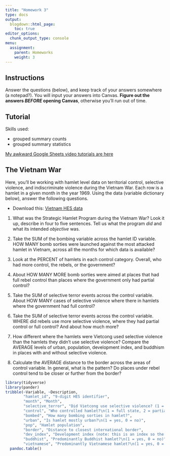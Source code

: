 ```yaml
---
title: "Homework 3"
type: docs
output:
  blogdown::html_page:
    toc: true
editor_options: 
  chunk_output_type: console
menu:
  assignment:
    parent: Homeworks
    weight: 3
---
```





## Instructions



Answer the questions (below), and keep track of your answers somewhere (a notepad?). You will input your answers into Canvas. **Figure out the answers *BEFORE* opening Canvas**, otherwise you'll run out of time. 




## Tutorial


Skills used: 

- grouped summary counts
- grouped summary statistics


[My awkward Google Sheets video tutorials are here](https://www.dropbox.com/sh/rsj9qm67se619pm/AAD1wPt84O8yaIfSPcwN9edua?dl=0)


## The Vietnam War


Here, you'll be working with hamlet level data on territorial control, selective violence, and indiscriminate violence during the Vietnam War. Each row is a hamlet in a given month in the year 1969. Using the data (variable dictionary below), answer the following questions. 

<!-- Note: in 2-7 below you'll need to find how many X (bombs, hamlets, etc.) **total** happened in some unit (e.g., hamlets, area of control, etc.). But remember you have multiple months of observations per unit. So you'll need to add up all the X (e.g., bombs) in the unit (e.g., hamlet) to answer the question. -->


- Download this: <i class="fas fa-download"></i> [Vietnam HES data](/files/vietnam.csv)



1. What was the Strategic Hamlet Program during the Vietnam War? Look it up, describe in four to five sentences. Tell us what the program *did* and what its intended *objective* was. 


2. Take the SUM of the bombing variable across the hamlet ID variable. HOW MANY bomb sorties were launched against the most attacked hamlet in Vietnam, across all the months for which data is available?



3. Look at the PERCENT of hamlets in each control category. Overall, who had more control, the rebels, or the government?  



4. About HOW MANY MORE bomb sorties were aimed at places that had full rebel control than places where the government only had partial control? 



5. Take the SUM of selective terror events across the control variable. About HOW MANY cases of selective violence where there in hamlets where the government had full control? 


6. Take the SUM of selective terror events across the control variable. WHERE did rebels use more selective violence, where they had partial control or full control? And about how much more?



7. How different where the hamlets were Vietcong used selective violence than the hamlets they didn't use selective violence? Compare the AVERAGE levels of urban, population, development index, and buddhism in places with and without selective violence. 



8. Calculate the AVERAGE distance to the border across the areas of control variable. In general, what is the pattern? Do places under rebel control tend to be closer or further from the border? 




```r
library(tidyverse)
library(pander)
tribble(~Variable, ~Description, 
        "hamlet_id", "9-digit HES identifier",
        "month", "Month",
        "selective_terror", "Did Vietcong use selective violence? (1 = yes, 0 = no)",
        "control", "Who controlled hamlet?\n(1 = full state, 2 = partial state, 3 = contested, 4 = partial rebel, 5 = full rebel)",
        "bombed", "How many bombing sorties in hamlet?",
        "urban", "Is hamlet mostly urban?\n(1 = yes, 0 = no)",
        "pop", "Hamlet population",
        "border", "Distance to closest international border",
        "dev_index", "Development index (note: this is an index so the exact numbers are not interpretable. Lower numbers = less developed, larger numbers = more developed.)",
        "buddhist", "Predominantly Buddhist hamlet?\n(1 = yes, 0 = no)",
        "vietnamese", "Predominantly Vietnamese hamlet?\n(1 = yes, 0 = no)") %>% 
  pandoc.table()
```

